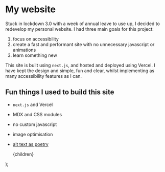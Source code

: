 

# My website

Stuck in lockdown 3.0 with a week of annual leave to use up, I decided to redevelop my personal website. I had three main goals for this project:

1. focus on accessibility
2. create a fast and performant site with no unnecessary javascript or animations
3. learn something new

This site is built using <code>next.js</code>, and hosted and deployed using Vercel. I have kept the design and simple, fun and clear, whilst implementing as many accessibility features as I can.

<ImageWithCaption
  src="/davidsauntson.png"
  altText="A clear and simple home page that focuses on clear and accessible content."
  caption="The homepage of this actual site, showing an emphasis on content and accessibility."
  width={1440}
  height={900}
/>

## Fun things I used to build this site

- <code>next.js</code> and Vercel
- MDX and CSS modules
- no custom javascript
- image optimisation
- [alt text as poetry](https://alt-text-as-poetry.net/)

  <Layout>
    <Head pageTitle="Projects | My Website" />
    <Breadcrumbs
      crumbs={[
        { title: "Home", url: "/" },
        { title: "Projects" },
        { title: "My Website (this one)" },
      ]}
    />
    <main id="main-content">{children}</main>
  </Layout>
);
